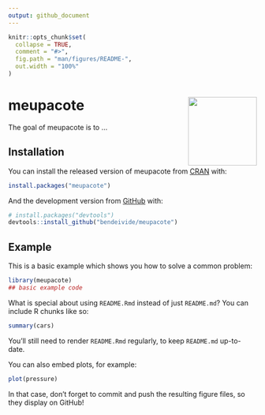 ```yaml
---
output: github_document
---
```


<!-- README.md is generated from README.Rmd. Please edit that file -->

```r
knitr::opts_chunk$set(
  collapse = TRUE,
  comment = "#>",
  fig.path = "man/figures/README-",
  out.width = "100%"
)
```

# meupacote <img src='man/figures/logo.png' align="right" height="139" />

<!-- badges: start -->
<!-- badges: end -->

The goal of meupacote is to ...

## Installation

You can install the released version of meupacote from [CRAN](https://CRAN.R-project.org) with:

``` r
install.packages("meupacote")
```

And the development version from [GitHub](https://github.com/) with:

``` r
# install.packages("devtools")
devtools::install_github("bendeivide/meupacote")
```
## Example

This is a basic example which shows you how to solve a common problem:

```r
library(meupacote)
## basic example code
```

What is special about using `README.Rmd` instead of just `README.md`? You can include R chunks like so:

```r
summary(cars)
```

You'll still need to render `README.Rmd` regularly, to keep `README.md` up-to-date.

You can also embed plots, for example:

```r
plot(pressure)
```

In that case, don't forget to commit and push the resulting figure files, so they display on GitHub!
